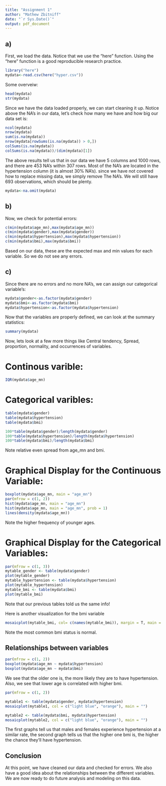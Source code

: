---
title: "Assignment 1"
author: "Mathew Zbitniff"
date: "`r Sys.Date()`"
output: pdf_document
---

## a)

  First, we load the data. Notice that we use the "here" function. Using the "here" function is a good reproducible research practice. 
```{r}
library("here")
mydata<-read.csv(here("hyper.csv"))
```


Some overveiw:

```{r}
head(mydata)
str(mydata)
```

Since we have the data loaded properly, we can start cleaning it up. Notice above the NA's in our data, let's check how many we have and how big our data set is:

```{r}
ncol(mydata)
nrow(mydata)
sum(is.na(mydata))
nrow(mydata[rowSums(is.na(mydata)) > 0,])
colSums(is.na(mydata))
colSums(is.na(mydata))/(dim(mydata)[1])
```
The above results tell us that in our data we have 5 columns and 1000 rows, and there are 453 NA's within 307 rows. Most of the NA's are located in the hypertension column (it is almost 30% NA's). since we have not covered how to replace missing data, we simply remove The NA's. We will still have 693 observations, which should be plenty. 


```{r, echo = F}
mydata<-na.omit(mydata)
```

## b)

Now, we check for potential errors:
```{r}
c(min(mydata$age_mn),max(mydata$age_mn))
c(min(mydata$gender),max(mydata$gender))
c(min(mydata$hypertension),max(mydata$hypertension))
c(min(mydata$bmi),max(mydata$bmi))
```

Based on our data, these are the expected max and min values for each variable. So we do not see any errors. 

## c)

Since there are no errors and no more NA's, we can assign our categorical variable's:

```{r}
mydata$gender<-as.factor(mydata$gender)
mydata$bmi<-as.factor(mydata$bmi)
mydata$hypertension<-as.factor(mydata$hypertension)
```

Now that the variables are properly defined, we can look at the summary statistics:

```{r}
summary(mydata)
```


Now, lets look at a few more things like Central tendency, Spread,  proportion, normality, and occurrences of variables. 


# Continous varible:
```{r}
IQR(mydata$age_mn)
```

# Categorical varibles:

```{r}
table(mydata$gender)
table(mydata$hypertension)
table(mydata$bmi)

```



```{r}
100*table(mydata$gender)/length(mydata$gender)
100*table(mydata$hypertension)/length(mydata$hypertension)
100*table(mydata$bmi)/length(mydata$bmi)
```

Note relative even spread from age_mn and bmi. 


# Graphical Display for the Continuous Variable:


```{r}
boxplot(mydata$age_mn, main = "age_mn")
par(mfrow = c(1, 2))
hist(mydata$age_mn, main = "age_mn")
hist(mydata$age_mn, main = "age_mn", prob = 1)
lines(density(mydata$age_mn))
```


Note the higher frequency of younger ages. 

# Graphical Display for the Categorical Variables:

```{r}
par(mfrow = c(1, 3))
mytable_gender <- table(mydata$gender)
plot(mytable_gender)
mytable_hypertension <- table(mydata$hypertension)
plot(mytable_hypertension)
mytable_bmi <- table(mydata$bmi)
plot(mytable_bmi)
```



Note that our previous tables told us the same info!

Here is another visualization for the bmi variable

```{r}
mosaicplot(mytable_bmi, col= c(names(mytable_bmi)), margin = T, main = "")
```


Note the most common bmi status is normal. 

## Relationships between variables 
```{r}
par(mfrow = c(1, 2))
boxplot(mydata$age_mn ~ mydata$hypertension)
boxplot(mydata$age_mn ~ mydata$bmi)
```
We see that the older one is, the more likely they are to have hypertension. Also, we see that lower age is correlated with higher bmi. 


```{r}
par(mfrow = c(1, 2))

mytable1 <- table(mydata$gender, mydata$hypertension)
mosaicplot(mytable1, col = c("light blue", "orange"), main = "")

mytable2 <- table(mydata$bmi, mydata$hypertension)
mosaicplot(mytable2, col = c("light blue", "orange"), main = "")
```

The first graphs tell us that males and females experience hypertension at a similar rate, the second graph tells us that the higher one bmi is, the higher the chance they'll have hypertension.


## Conclusion

At this point, we have cleaned our data and checked for errors. We also have a good idea about the relationships between the different variables. We are now ready to do future analysis and modeling on this data.

